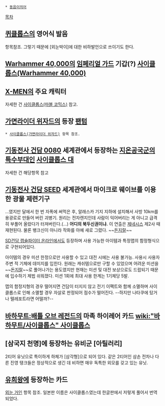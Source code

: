  * [[동음이의어]]

[[목차]]
== [[퀴클롭스]]의 영어식 발음 ==
항목참조. 그렇기 때문에 [외눈박이]에 대한 비하발언으로 쓰이기도 한다.

== [[Warhammer 40,000]]의 [[임페리얼 가드]] 기갑(?) [[사이클롭스(Warhammer 40,000)]] ==

== [[X-MEN]]의 주요 캐릭터 ==
자세한 건 [[사이클롭스(마블 코믹스)]] 참고.

== [[가면라이더 위자드]]의 등장 [[팬텀(가면라이더 위자드)|팬텀]] ==
 * [[사이클롭스(가면라이더 위자드)]] 항목 참조.

== [[기동전사 건담 0080]] 세계관에서 등장하는 [[지온공국군]]의 [[특수부대]]인 [[사이클롭스 대]] ==
자세한 건 해당항목 참고

== [[기동전사 건담 SEED]] 세계관에서 마이크로 웨이브를 이용한 광물 제련기구 ==
...였지만 달에서 한 번 자폭에 써먹은 후, 알래스카 기지 지하에 설치해서 사방 10km를 용광로로 만들어 버린 괴병기. 원리는 전자렌지인데 사람이 익어버리는 게 아니고 급격히 부풀어 올랐다가 터져버린다.(...) '''어디의 북두신권이냐.'''
이 연출은 [[제네시스]] 제2사 때 재현된다. 물론 뱅크신이 아니라 작화를 아예 새로 그렸다. ~~[[돈지랄]]~~

[[SD건담 캡슐파이터 온라인]]에서도 등장하며 사용 가능한 아이템과 특정맵의 함정형식으로 구현되어있다. 

아이템의 경우 미션 한정으로만 사용할 수 있고 대전 시에는 사용 불가능. 사용시 사용자 주변 적 기체에 데미지를 입힌다. 원래는 캐쉬템으로만 구할 수 있었으며 어려운 미션을 ~~[[돈지랄]]~~로 풀어나가는 용도였지만 현재는 미션 및 대전 보상으로도 드랍되기 때문에 입수하기 제법 쉬워졌다. 미션 1회에 최대 사용 한계는 1기체당 5발.

맵의 함정지형의 경우 떨어지면 건담이 터지지 않고 전기 이팩트와 함께 소멸하며 사이클롭스로 인해 소멸할 경우 자살로 판정되어 점수가 떨어진다. --하지만 나타쿠에 탔거나 텔레포트라면 어떨까?--

== [[바하무트:배틀 오브 레전드]]의 마족 하이레어 카드 [[wiki:"바하무트/사이클롭스" 사이클롭스]] ==

== [삼국지 천명]에 등장하는 유비군 [아틸러리] ==
2티어 유닛으로 특이하게 하체가 [삼각형]으로 되어 있다. 같은 2티어인 삼손 전차나 다른 진영 탱크들은 정상적으로 생긴 데 비하면 매우 독특한 외모를 갖고 있는 유닛.

== [[유희왕]]에 등장하는 카드 ==
[[외눈 거인]] 항목 참조. 일본판 이름은 사이클롭스였는데 한글판에서 저렇게 풀어서 번역되었다.
